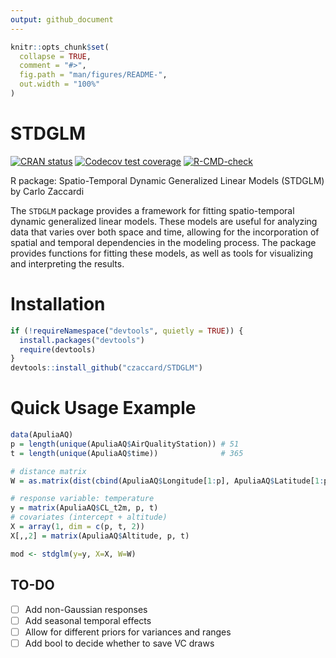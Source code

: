 ```yaml
---
output: github_document
---
```


<!-- README.md is generated from README.Rmd. Please edit that file -->

```r
knitr::opts_chunk$set(
  collapse = TRUE,
  comment = "#>",
  fig.path = "man/figures/README-",
  out.width = "100%"
)
```

# STDGLM

<!-- badges: start -->
[![CRAN status](https://www.r-pkg.org/badges/version/STDGLM)](https://CRAN.R-project.org/package=STDGLM)
[![Codecov test coverage](https://codecov.io/gh/czaccard/STDGLM/graph/badge.svg)](https://app.codecov.io/gh/czaccard/STDGLM)
[![R-CMD-check](https://github.com/czaccard/STDGLM/actions/workflows/R-CMD-check.yaml/badge.svg)](https://github.com/czaccard/STDGLM/actions/workflows/R-CMD-check.yaml)
<!-- badges: end -->


R package: Spatio-Temporal Dynamic Generalized Linear Models (STDGLM) by Carlo Zaccardi

The `STDGLM` package provides a framework for fitting spatio-temporal dynamic generalized linear models. These models are useful for analyzing data that varies over both space and time, allowing for the incorporation of spatial and temporal dependencies in the modeling process. The package provides functions for fitting these models, as well as tools for visualizing and interpreting the results.

# Installation
```r
if (!requireNamespace("devtools", quietly = TRUE)) {
  install.packages("devtools")
  require(devtools)
}
devtools::install_github("czaccard/STDGLM")
```

# Quick Usage Example

```r
data(ApuliaAQ)
p = length(unique(ApuliaAQ$AirQualityStation)) # 51
t = length(unique(ApuliaAQ$time))              # 365

# distance matrix
W = as.matrix(dist(cbind(ApuliaAQ$Longitude[1:p], ApuliaAQ$Latitude[1:p])))

# response variable: temperature
y = matrix(ApuliaAQ$CL_t2m, p, t)
# covariates (intercept + altitude)
X = array(1, dim = c(p, t, 2))
X[,,2] = matrix(ApuliaAQ$Altitude, p, t)

mod <- stdglm(y=y, X=X, W=W)
```


## TO-DO
- [ ] Add non-Gaussian responses
- [ ] Add seasonal temporal effects
- [ ] Allow for different priors for variances and ranges
- [ ] Add bool to decide whether to save VC draws



